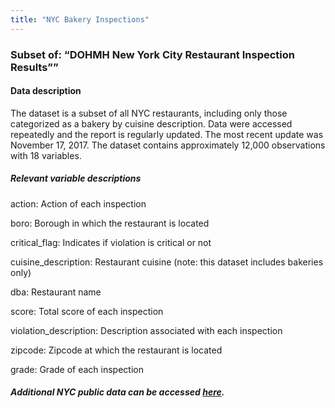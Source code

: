 ```yaml
---
title: "NYC Bakery Inspections"
---
```


### Subset of: "DOHMH New York City Restaurant Inspection Results""

#### Data description

The dataset is a subset of all NYC restaurants, including only those categorized as a bakery by cuisine description. Data were accessed repeatedly and the report is regularly updated. The most recent update was November 17, 2017. The dataset contains approximately 12,000 observations with 18 variables.

##### Relevant variable descriptions

action: Action of each inspection

boro: Borough in which the restaurant is located

critical_flag: Indicates if violation is critical or not

cuisine_description: Restaurant cuisine (note: this dataset includes bakeries only)

dba: Restaurant name

score: Total score of each inspection

violation_description: Description associated with each inspection

zipcode: Zipcode at which the restaurant is located

grade: Grade of each inspection


##### Additional NYC public data can be accessed <a href="https://opendata.cityofnewyork.us">here</a>.








